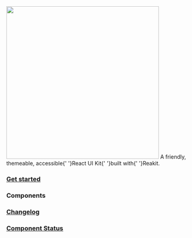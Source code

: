 
<Flex flexDirection="column" alignItems="center">
  <Image src={logo} width="400px" />
  <Heading use="h4" fontWeight="normal" marginBottom="minor-5">
    A friendly, themeable, accessible{' '}<Text use="strong">React UI Kit</Text>{' '}built with{' '}<Link href="https://reakit.io">Reakit</Link>.
  </Heading>
</Flex>

### [Get started](/getting-started)

### Components

<ComponentsList />

### [Changelog](https://github.com/fannypackui/fannypack/releases)

### [Component Status](/component-status)
